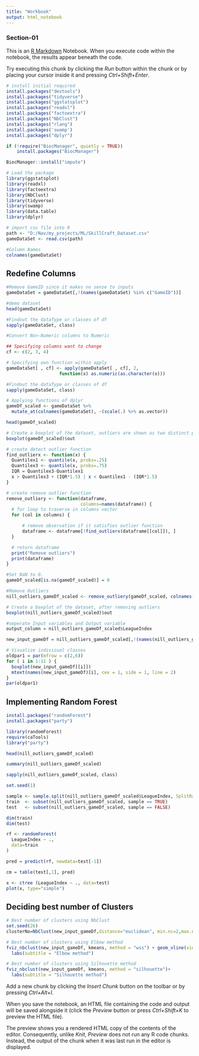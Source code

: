 ```yaml
---
title: "Workbook"
output: html_notebook
---
```

### Section-01


This is an [R Markdown](http://rmarkdown.rstudio.com) Notebook. When you execute code within the notebook, the results appear beneath the code. 

Try executing this chunk by clicking the *Run* button within the chunk or by placing your cursor inside it and pressing *Ctrl+Shift+Enter*. 

```r
# install initial required 
install.packages("devtools")
install.packages("tidyverse")
install.packages("ggstatsplot")
install.packages("readxl")
install.packages("factoextra")
install.packages("NbClust")
install.packages("rlang")
install.packages('swamp')
install.packages("dplyr") 
```
```r
if (!require("BiocManager", quietly = TRUE))
    install.packages("BiocManager")

BiocManager::install("impute")
```


```r
# Load the package
library(ggstatsplot)
library(readxl)
library(factoextra)
library(NbClust)
library(tidyverse)
library(swamp)
library(data.table)
library(dplyr)
```


```r
# import csv file into R
path <- "D:/Nav/my_projects/ML/SkillCraft_Dataset.csv"
gameDataSet <- read.csv(path)
```

```r
#Column Names
colnames(gameDataSet)
```
## Redefine Columns
```r
#Remove GameID since it makes no sense to inputs
gameDataSet = gameDataSet[,!(names(gameDataSet) %in% c("GameID"))]
```

```r
#demo dataset
head(gameDataSet)
```
```r
#Findout the dataType or classes of df
sapply(gameDataSet, class)
```

```r
#Convert Non-Numeric columns to Numeric

## Specifying columns want to change
cf <- c(2, 3, 4)

# Specifying own function within apply
gameDataSet[ , cf] <- apply(gameDataSet[ , cf], 2,            
                    function(x) as.numeric(as.character(x)))
```

```r
#Findout the dataType or classes of df
sapply(gameDataSet, class)
```

```r
# Applying functions of dplyr
gameDf_scaled <- gameDataSet %>%           
  mutate_at(colnames(gameDataSet), ~(scale(.) %>% as.vector))

head(gameDf_scaled)  
```

```r
# Create a boxplot of the dataset, outliers are shown as two distinct points
boxplot(gameDf_scaled)$out
```

```r
# create detect outlier function
find_outlierx <- function(x) { 
  Quantilex1 <- quantile(x, probs=.25)
  Quantilex3 <- quantile(x, probs=.75)
  IQR = Quantilex3-Quantilex1
  x > Quantilex3 + (IQR*1.5) | x < Quantilex1 - (IQR*1.5)
}
```

```r
# create remove outlier function
remove_outliery <- function(dataframe,
                            columns=names(dataframe)) { 
  # for loop to traverse in columns vector
  for (col in columns) {

      # remove observation if it satisfies outlier function
      dataframe <- dataframe[!find_outlierx(dataframe[[col]]), ]
  }

  # return dataframe
  print("Remove outliers")
  print(dataframe)
}
```


```r
#Set NaN to 0.
gameDf_scaled[is.na(gameDf_scaled)] = 0

#Remove Outliers
nill_outliers_gameDf_scaled <- remove_outliery(gameDf_scaled, colnames(gameDf_scaled))
```

```r
# Create a boxplot of the dataset, after removing outliers
boxplot(nill_outliers_gameDf_scaled)$out
```

```r
#seperate Input variables and Output variable
output_column = nill_outliers_gameDf_scaled$LeagueIndex  

new_input_gameDf = nill_outliers_gameDf_scaled[,!(names(nill_outliers_gameDf_scaled) %in% c("LeagueIndex"))]
```


```r
# Visualize indivizual classes
oldpar1 = par(mfrow = c(2,6))
for ( i in 1:11 ) {
  boxplot(new_input_gameDf[[i]])
  mtext(names(new_input_gameDf)[i], cex = 1, side = 1, line = 2)
}
par(oldpar1) 
```
## Implementing Random Forest

```r
install.packages("randomForest")
install.packages("party")
```

```r
library(randomForest)
require(caTools)
library("party")
```


```r
head(nill_outliers_gameDf_scaled)
```

```r
summary(nill_outliers_gameDf_scaled)
```

```r
sapply(nill_outliers_gameDf_scaled, class)
```

```r
set.seed(1)
```


```r
sample <- sample.split(nill_outliers_gameDf_scaled$LeagueIndex, SplitRatio = .7)
train  <- subset(nill_outliers_gameDf_scaled, sample == TRUE)
test   <- subset(nill_outliers_gameDf_scaled, sample == FALSE)
```


```r
dim(train)
dim(test)
```

```r
rf <- randomForest(
  LeagueIndex ~ .,
  data=train
)
```

```r
pred = predict(rf, newdata=test[-1])
```

```r
cm = table(test[,1], pred)
```

```r
x <- ctree (LeagueIndex ~ ., data=test)
plot(x, type="simple")
```










## Deciding best number of Clusters

```r
# Best number of clusters using NbClust
set.seed(26)
clusterNo=NbClust(new_input_gameDf,distance="euclidean", min.nc=2,max.nc=10,method="kmeans",index="all")
```

```r
# Best number of clusters using Elbow method
fviz_nbclust(new_input_gameDf, kmeans, method = "wss") + geom_vline(xintercept = 2, linetype = 2)+ 
  labs(subtitle = "Elbow method")
```

```r
# Best number of clusters using Silhouette method
fviz_nbclust(new_input_gameDf, kmeans, method = "silhouette")+
  labs(subtitle = "Silhouette method")
```





Add a new chunk by clicking the *Insert Chunk* button on the toolbar or by pressing *Ctrl+Alt+I*.

When you save the notebook, an HTML file containing the code and output will be saved alongside it (click the *Preview* button or press *Ctrl+Shift+K* to preview the HTML file).

The preview shows you a rendered HTML copy of the contents of the editor. Consequently, unlike *Knit*, *Preview* does not run any R code chunks. Instead, the output of the chunk when it was last run in the editor is displayed.
